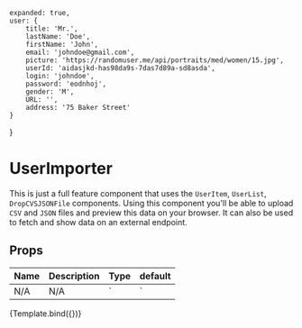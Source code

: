 

<Meta title="Components/UserImporter" component={UserImporter} />

    expanded: true,
    user: {
        title: 'Mr.',
        lastName: 'Doe',
        firstName: 'John',
        email: 'johndoe@gmail.com',
        picture: 'https://randomuser.me/api/portraits/med/women/15.jpg',
        userId: 'aidasjkd-has98da9s-7das7d89a-sd8asda',
        login: 'johndoe',
        password: 'eodnhoj',
        gender: 'M',
        URL: '',
        address: '75 Baker Street'
    }
}

# UserImporter

This is just a full feature component that uses the `UserItem`, `UserList`,
`DropCVSJSONFile` components. Using this component you'll be able to upload
`CSV` and `JSON` files and preview this data on your browser. It can also be
used to fetch and show data on an external endpoint.

## Props

| Name | Description | Type | default |
| ---- | ----------- | ---- | ------- |
| N/A  | N/A         | `|`  | `{}`    |

<Canvas>
    <Story name="main" args={defaultProps}>
        {Template.bind({})}
    </Story>
</Canvas>
